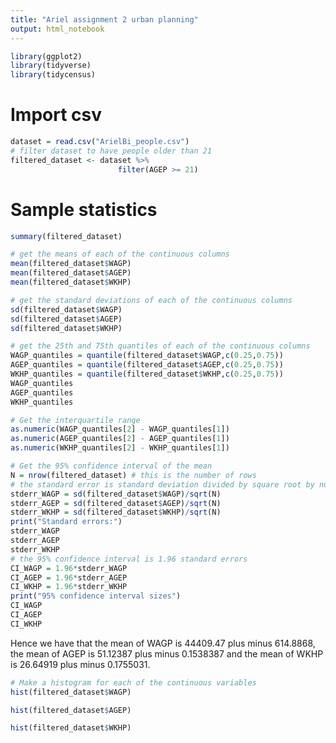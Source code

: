 ```yaml
---
title: "Ariel assignment 2 urban planning"
output: html_notebook
---
```

```r
library(ggplot2)
library(tidyverse)
library(tidycensus)
```

# Import csv

```r
dataset = read.csv("ArielBi_people.csv")
# filter dataset to have people older than 21
filtered_dataset <- dataset %>% 
                        filter(AGEP >= 21)
```

# Sample statistics

```r
summary(filtered_dataset)
```

```r
# get the means of each of the continuous columns
mean(filtered_dataset$WAGP)
mean(filtered_dataset$AGEP)
mean(filtered_dataset$WKHP)
```

```r
# get the standard deviations of each of the continuous columns
sd(filtered_dataset$WAGP)
sd(filtered_dataset$AGEP)
sd(filtered_dataset$WKHP)
```

```r
# get the 25th and 75th quantiles of each of the continuous columns
WAGP_quantiles = quantile(filtered_dataset$WAGP,c(0.25,0.75))
AGEP_quantiles = quantile(filtered_dataset$AGEP,c(0.25,0.75))
WKHP_quantiles = quantile(filtered_dataset$WKHP,c(0.25,0.75))
WAGP_quantiles
AGEP_quantiles
WKHP_quantiles
```
```r
# Get the interquartile range
as.numeric(WAGP_quantiles[2] - WAGP_quantiles[1])
as.numeric(AGEP_quantiles[2] - AGEP_quantiles[1])
as.numeric(WKHP_quantiles[2] - WKHP_quantiles[1])
```

```r
# Get the 95% confidence interval of the mean
N = nrow(filtered_dataset) # this is the number of rows 
# the standard error is standard deviation divided by square root by number of samples(N)
stderr_WAGP = sd(filtered_dataset$WAGP)/sqrt(N)
stderr_AGEP = sd(filtered_dataset$AGEP)/sqrt(N)
stderr_WKHP = sd(filtered_dataset$WKHP)/sqrt(N)
print("Standard errors:")
stderr_WAGP
stderr_AGEP
stderr_WKHP
# the 95% confidence interval is 1.96 standard errors
CI_WAGP = 1.96*stderr_WAGP
CI_AGEP = 1.96*stderr_AGEP
CI_WKHP = 1.96*stderr_WKHP
print("95% confidence interval sizes")
CI_WAGP
CI_AGEP
CI_WKHP
```


Hence we have that the mean of WAGP is 44409.47 plus minus 614.8868, the mean of AGEP is 51.12387 plus minus 0.1538387 and the mean of WKHP is 26.64919 plus minus 0.1755031.

```r
# Make a histogram for each of the continuous variables
hist(filtered_dataset$WAGP)
```

```r
hist(filtered_dataset$AGEP)
```

```r
hist(filtered_dataset$WKHP)
```